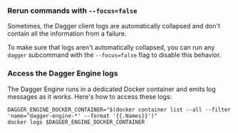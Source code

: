 ### Rerun commands with `--focus=false`

Sometimes, the Dagger client logs are automatically collapsed and don't contain
all the information from a failure.

To make sure that logs aren't automatically collapsed, you can run any `dagger`
subcommand with the `--focus=false` flag to disable this behavior.

### Access the Dagger Engine logs

The Dagger Engine runs in a dedicated Docker container and emits log messages as it works. Here's how to access these logs:

```shell
DAGGER_ENGINE_DOCKER_CONTAINER="$(docker container list --all --filter 'name=^dagger-engine-*' --format '{{.Names}}')"
docker logs $DAGGER_ENGINE_DOCKER_CONTAINER
```

